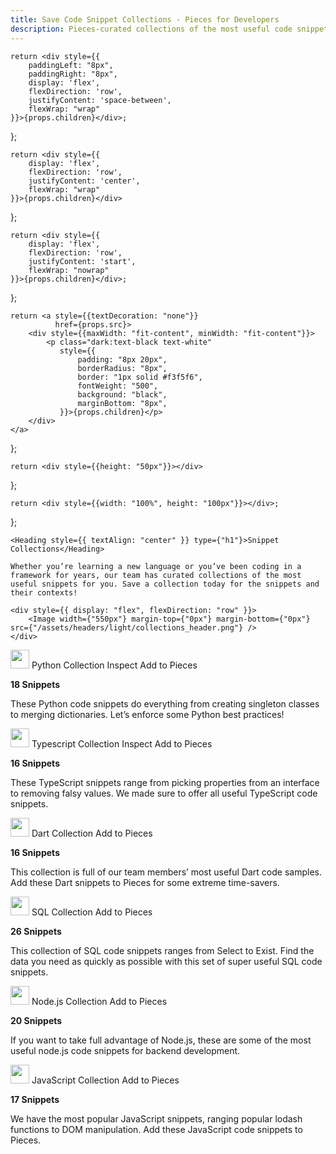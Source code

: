 ```yaml
---
title: Save Code Snippet Collections - Pieces for Developers
description: Pieces-curated collections of the most useful code snippets for popular languages and frameworks. Save collections and snippets in your Pieces app and use later in your IDE.
---
```


    return <div style={{
        paddingLeft: "8px",
        paddingRight: "8px",
        display: 'flex',
        flexDirection: 'row',
        justifyContent: 'space-between',
        flexWrap: "wrap"
    }}>{props.children}</div>;
};

    return <div style={{
        display: 'flex',
        flexDirection: 'row',
        justifyContent: 'center',
        flexWrap: "wrap"
    }}>{props.children}</div>
};

    return <div style={{
        display: 'flex',
        flexDirection: 'row',
        justifyContent: 'start',
        flexWrap: "nowrap"
    }}>{props.children}</div>;
};

    return <a style={{textDecoration: "none"}}
              href={props.src}>
        <div style={{maxWidth: "fit-content", minWidth: "fit-content"}}>
            <p class="dark:text-black text-white"
               style={{
                   padding: "8px 20px",
                   borderRadius: "8px",
                   border: "1px solid #f3f5f6",
                   fontWeight: "500",
                   background: "black",
                   marginBottom: "8px",
               }}>{props.children}</p>
        </div>
    </a>
};

    return <div style={{height: "50px"}}></div>
};

    return <div style={{width: "100%", height: "100px"}}></div>;
};


<HeaderSpacer></HeaderSpacer>

<GridFlexRowCenter>

    <Heading style={{ textAlign: "center" }} type={"h1"}>Snippet Collections</Heading>

    Whether you’re learning a new language or you’ve been coding in a framework for years, our team has curated collections of the most useful snippets for you. Save a collection today for the snippets and their contexts!

    <div style={{ display: "flex", flexDirection: "row" }}>
        <Image width={"550px"} margin-top={"0px"} margin-bottom={"0px"} src={"/assets/headers/light/collections_header.png"} />
    </div>
</GridFlexRowCenter>


<Accordion defaultOpen title="Python">
    <GridFlexSpaceBetweenRow>
        <GridFlexRow>
            <Image width="30px" src={"/assets/icons/python_icon.png"}/>
            <Heading type="h3" style={{marginTop: "16px", marginLeft: "8px"}}>Python Collection</Heading>
        </GridFlexRow>
        <MarketplaceButton
            src="/collections/python">Inspect</MarketplaceButton>
        <MarketplaceButton
            src="https://python.pieces.cloud/">Add to Pieces</MarketplaceButton>
    </GridFlexSpaceBetweenRow>
    <p style={{marginTop: "0px"}}><strong>18 Snippets</strong></p>
    <p style={{marginTop: "0px"}}>These Python code snippets do everything from creating singleton classes to merging
        dictionaries. Let’s enforce some Python best practices!</p>
</Accordion>

<Spacer></Spacer>

<Accordion defaultOpen title="Typescript">
    <GridFlexSpaceBetweenRow>
        <GridFlexRow>
            <Image width="30px" src={"/assets/icons/typescript_icon.png"}/>
            <Heading type="h3" style={{marginTop: "16px", marginLeft: "8px"}}>Typescript Collection</Heading>
        </GridFlexRow>
        <MarketplaceButton
            src="/collections/typescript">Inspect</MarketplaceButton>
        <MarketplaceButton
            src="https://typescript.pieces.cloud/">Add to Pieces</MarketplaceButton>
    </GridFlexSpaceBetweenRow>
    <p style={{marginTop: "0px"}}><strong>16 Snippets</strong></p>
    <p style={{marginTop: "0px"}}>These TypeScript snippets range from picking properties from an interface to removing
        falsy values. We made sure to offer all useful TypeScript code snippets.</p>
</Accordion>

<Spacer></Spacer>

<Accordion defaultOpen title="Dart">
    <GridFlexSpaceBetweenRow>
        <GridFlexRow>
            <Image width="30px" src={"/assets/icons/dart_icon.png"}/>
            <Heading type="h3" style={{marginTop: "16px", marginLeft: "8px"}}>Dart Collection</Heading>
        </GridFlexRow>
        <MarketplaceButton
            src="https://dart.pieces.cloud/">Add to Pieces</MarketplaceButton>
    </GridFlexSpaceBetweenRow>
    <p style={{marginTop: "0px"}}><strong>16 Snippets</strong></p>
    <p style={{marginTop: "0px"}}>This collection is full of our team members’ most useful Dart code samples. Add these
        Dart snippets to Pieces for some extreme time-savers.</p>
</Accordion>

<Spacer></Spacer>

<Accordion defaultOpen title="SQL">
    <GridFlexSpaceBetweenRow>
        <GridFlexRow>
            <Image width="30px" src={"/assets/icons/sql_icon.png"}/>
            <Heading type="h3" style={{marginTop: "16px", marginLeft: "8px"}}>SQL Collection</Heading>
        </GridFlexRow>
        <MarketplaceButton
            src="https://sql.pieces.cloud/">Add to Pieces</MarketplaceButton>
    </GridFlexSpaceBetweenRow>
    <p style={{marginTop: "0px"}}><strong>26 Snippets</strong></p>
    <p style={{marginTop: "0px"}}>This collection of SQL code snippets ranges from Select to Exist. Find the data you
        need as quickly as possible with this set of super useful SQL code snippets.</p>
</Accordion>

<Spacer></Spacer>

<Accordion defaultOpen title="Node.js">
    <GridFlexSpaceBetweenRow>
        <GridFlexRow>
            <Image width="30px" src={"/assets/icons/nodejs_icon.png"}/>
            <Heading type="h3" style={{marginTop: "16px", marginLeft: "8px"}}>Node.js Collection</Heading>
        </GridFlexRow>
        <MarketplaceButton
            src="https://nodejs.pieces.cloud/">Add to Pieces</MarketplaceButton>
    </GridFlexSpaceBetweenRow>
    <p style={{marginTop: "0px"}}><strong>20 Snippets</strong></p>
    <p style={{marginTop: "0px"}}>If you want to take full advantage of Node.js, these are some of the most useful
        node.js code snippets for backend development.</p>
</Accordion>

<Spacer></Spacer>

<Accordion defaultOpen title="JavaScript">
    <GridFlexSpaceBetweenRow>
        <GridFlexRow>
            <Image width="30px" src={"/assets/icons/javascript_icon.png"}/>
            <Heading type="h3" style={{marginTop: "16px", marginLeft: "8px"}}>JavaScript Collection</Heading>
        </GridFlexRow>
        <MarketplaceButton
            src="https://javascript.pieces.cloud/">Add to Pieces</MarketplaceButton>
    </GridFlexSpaceBetweenRow>
    <p style={{marginTop: "0px"}}><strong>17 Snippets</strong></p>
    <p style={{marginTop: "0px"}}>We have the most popular JavaScript snippets, ranging popular lodash functions to DOM
        manipulation. Add these JavaScript code snippets to Pieces.</p>
</Accordion>

<Spacer></Spacer>